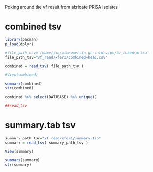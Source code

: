 Poking around the vf result from abricate 
PRISA isolates



# combined tsv
```{r combined tsv}

library(pacman)
p_load(dplyr)

#file_path_csv="/home/tin/winHome/tin-gh-in1drv/phylo_ic206/prisa"
file_path_tsv="vf_read/xfer1/combined+head.csv"

combined = read_tsv( file_path_tsv )

#View(combined)

summary(combined)
str(combined)

combined %>% select(DATABASE) %>% unique()

##read_tsv

```

# summary.tab tsv
```{r summary.tab tsv}


summary_path_tsv="vf_read/xfer1/summary.tab"
summary = read_tsv( summary_path_tsv )

View(summary)

summary(summary)
str(summary)

```